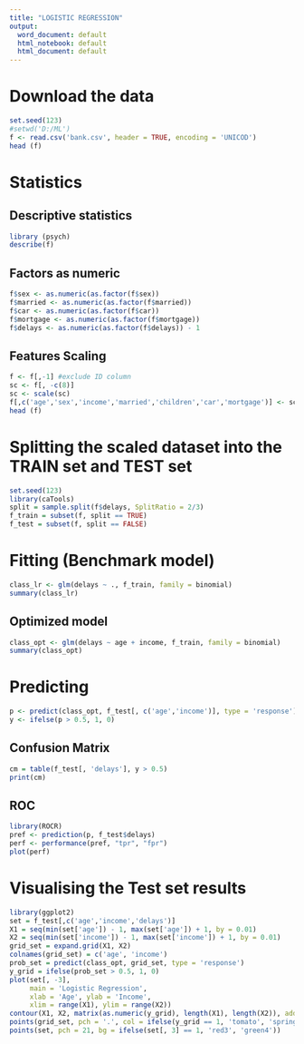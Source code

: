 ---
title: "LOGISTIC REGRESSION"
output:
  word_document: default
  html_notebook: default
  html_document: default
---

# Download the data
```{r}
set.seed(123)
#setwd('D:/ML')
f <- read.csv('bank.csv', header = TRUE, encoding = 'UNICOD')
head (f)
```

# Statistics

## Descriptive statistics
```{r}
library (psych)
describe(f)
```

## Factors as numeric
```{r}
f$sex <- as.numeric(as.factor(f$sex))
f$married <- as.numeric(as.factor(f$married))
f$car <- as.numeric(as.factor(f$car))
f$mortgage <- as.numeric(as.factor(f$mortgage))
f$delays <- as.numeric(as.factor(f$delays)) - 1
```

## Features Scaling
```{r}
f <- f[,-1] #exclude ID column
sc <- f[, -c(8)]
sc <- scale(sc)
f[,c('age','sex','income','married','children','car','mortgage')] <- sc[,c('age','sex','income','married','children','car','mortgage')]
head (f)
```

# Splitting the scaled dataset into the TRAIN set and TEST set
```{r}
set.seed(123)
library(caTools)
split = sample.split(f$delays, SplitRatio = 2/3)
f_train = subset(f, split == TRUE)
f_test = subset(f, split == FALSE)
```

# Fitting (Benchmark model)
```{r}
class_lr <- glm(delays ~ ., f_train, family = binomial)
summary(class_lr)
```

## Optimized model
```{r}
class_opt <- glm(delays ~ age + income, f_train, family = binomial)
summary(class_opt)
```

# Predicting
```{r}
p <- predict(class_opt, f_test[, c('age','income')], type = 'response')
y <- ifelse(p > 0.5, 1, 0)
```

## Confusion Matrix
```{r}
cm = table(f_test[, 'delays'], y > 0.5)
print(cm)
```

## ROC
```{r}
library(ROCR)
pref <- prediction(p, f_test$delays)
perf <- performance(pref, "tpr", "fpr")
plot(perf)
```

# Visualising the Test set results
```{r}
library(ggplot2)
set = f_test[,c('age','income','delays')]
X1 = seq(min(set['age']) - 1, max(set['age']) + 1, by = 0.01)
X2 = seq(min(set['income']) - 1, max(set['income']) + 1, by = 0.01)
grid_set = expand.grid(X1, X2)
colnames(grid_set) = c('age', 'income')
prob_set = predict(class_opt, grid_set, type = 'response')
y_grid = ifelse(prob_set > 0.5, 1, 0)
plot(set[, -3],
     main = 'Logistic Regression',
     xlab = 'Age', ylab = 'Income',
     xlim = range(X1), ylim = range(X2))
contour(X1, X2, matrix(as.numeric(y_grid), length(X1), length(X2)), add = TRUE)
points(grid_set, pch = '.', col = ifelse(y_grid == 1, 'tomato', 'springgreen3'))
points(set, pch = 21, bg = ifelse(set[, 3] == 1, 'red3', 'green4'))
```
